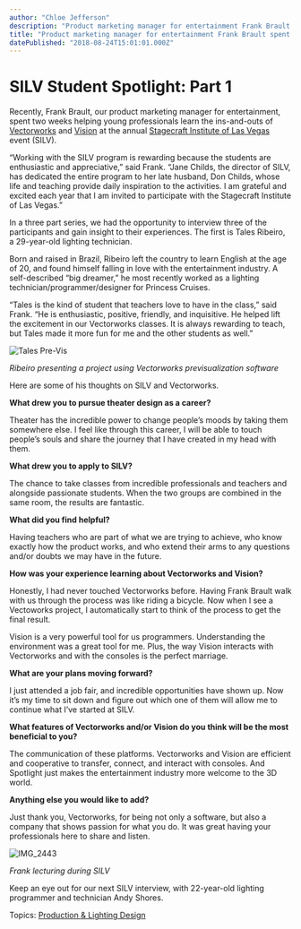 ```yaml
---
author: "Chloe Jefferson"
description: "Product marketing manager for entertainment Frank Brault spent two weeks teaching Vectorworks and Vision at Stagecraft Institute of Las Vegas event (SILV)."
title: "Product marketing manager for entertainment Frank Brault spent two weeks teaching Vectorworks and Vision at Stagecraft Institute of Las Vegas event (SILV)." 
datePublished: "2018-08-24T15:01:01.000Z"
---
```

# SILV Student Spotlight: Part 1

Recently, Frank Brault, our product marketing manager for entertainment, spent two weeks helping young professionals learn the ins-and-outs of [Vectorworks](https://www.vectorworks.net/?utm%5Fcampaign=blog&utm%5Fsource=intext&utm%5Fmedium=planetvectorworks&utm%5Fcontent=silvpart1082318) and [Vision](https://www.vectorworks.net/en/vision?utm%5Fcampaign=blog&utm%5Fsource=intext&utm%5Fmedium=planetvectorworks&utm%5Fcontent=silvpart1082318) at the annual [Stagecraft Institute of Las Vegas](https://stagecraftinstitute.com/) event (SILV).

“Working with the SILV program is rewarding because the students are enthusiastic and appreciative,” said Frank. “Jane Childs, the director of SILV, has dedicated the entire program to her late husband, Don Childs, whose life and teaching provide daily inspiration to the activities. I am grateful and excited each year that I am invited to participate with the Stagecraft Institute of Las Vegas.”

In a three part series, we had the opportunity to interview three of the participants and gain insight to their experiences. The first is Tales Ribeiro, a 29-year-old lighting technician.

Born and raised in Brazil, Ribeiro left the country to learn English at the age of 20, and found himself falling in love with the entertainment industry. A self-described “big dreamer,” he most recently worked as a lighting technician/programmer/designer for Princess Cruises.

“Tales is the kind of student that teachers love to have in the class,” said Frank. “He is enthusiastic, positive, friendly, and inquisitive. He helped lift the excitement in our Vectorworks classes. It is always rewarding to teach, but Tales made it more fun for me and the other students as well.”

![Tales Pre-Vis](https://blog.vectorworks.net/hs-fs/hubfs/Blog%20Images/180823_SILV%20Blog%20Part%201/Tales%20Pre-Vis.jpg?width=2093&name=Tales%20Pre-Vis.jpg)

_Ribeiro presenting a project using Vectorworks previsualization software_

Here are some of his thoughts on SILV and Vectorworks.

**What drew you to pursue theater design as a career?**

Theater has the incredible power to change people’s moods by taking them somewhere else. I feel like through this career, I will be able to touch people’s souls and share the journey that I have created in my head with them.

**What drew you to apply to SILV?**

The chance to take classes from incredible professionals and teachers and alongside passionate students. When the two groups are combined in the same room, the results are fantastic.

**What did you find helpful?**

Having teachers who are part of what we are trying to achieve, who know exactly how the product works, and who extend their arms to any questions and/or doubts we may have in the future.

**How was your experience learning about Vectorworks and Vision?**

Honestly, I had never touched Vectorworks before. Having Frank Brault walk with us through the process was like riding a bicycle. Now when I see a Vectoworks project, I automatically start to think of the process to get the final result.

Vision is a very powerful tool for us programmers. Understanding the environment was a great tool for me. Plus, the way Vision interacts with Vectorworks and with the consoles is the perfect marriage. 

**What are your plans moving forward?** 

I just attended a job fair, and incredible opportunities have shown up. Now it’s my time to sit down and figure out which one of them will allow me to continue what I’ve started at SILV. 

**What features of Vectorworks and/or Vision do you think will be the most beneficial to you?** 

The communication of these platforms. Vectorworks and Vision are efficient and cooperative to transfer, connect, and interact with consoles. And Spotlight just makes the entertainment industry more welcome to the 3D world.

**Anything else you would like to add?**

Just thank you, Vectorworks, for being not only a software, but also a company that shows passion for what you do. It was great having your professionals here to share and listen.

![IMG_2443](https://blog.vectorworks.net/hs-fs/hubfs/Blog%20Images/180823_SILV%20Blog%20Part%201/IMG_2443.jpg?width=4032&name=IMG_2443.jpg)

_Frank lecturing during SILV_

Keep an eye out for our next SILV interview, with 22-year-old lighting programmer and technician Andy Shores.

 Topics: [Production & Lighting Design](https://blog.vectorworks.net/topic/production-lighting-design) 

 